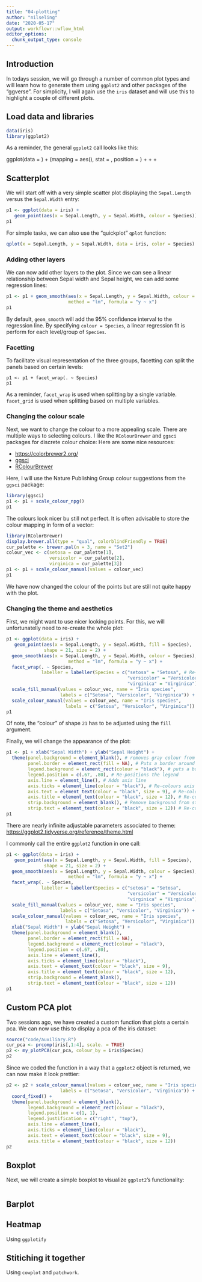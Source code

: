 ```yaml
---
title: "04-plotting"
author: "nilseling"
date: "2020-05-17"
output: workflowr::wflow_html
editor_options:
  chunk_output_type: console
---
```


## Introduction

In todays session, we will go through a number of common plot types and will learn how to generate them using `ggplot2` and other packages of the "ggverse".
For simplicity, I will again use the `iris` dataset and will use this to highlight a couple of different plots.

## Load data and libraries

```r
data(iris)
library(ggplot2)
```

As a reminder, the general `ggplot2` call looks like this:

ggplot(data = <DATA>) + 
  <GEOM_FUNCTION>(mapping = aes(<MAPPING>),
    stat = <STAT>, position = <POSITION>) + 
  <COORDINATE_FUNCTION> +
  <FACET_FUNCTION> +
  <THEME_FUNCTION>

## Scatterplot

We will start off with a very simple scatter plot displaying the `Sepal.Length` versus the `Sepal.Width` entry:

```r
p1 <- ggplot(data = iris) + 
   geom_point(aes(x = Sepal.Length, y = Sepal.Width, colour = Species))
p1
```

For simple tasks, we can also use the "quickplot" `qplot` function:

```r
qplot(x = Sepal.Length, y = Sepal.Width, data = iris, color = Species)
```

### Adding other layers

We can now add other layers to the plot.
Since we can see a linear relationship between Sepal width and Sepal height, we can add some regression lines:

```r
p1 <- p1 + geom_smooth(aes(x = Sepal.Length, y = Sepal.Width, colour = Species), 
                       method = "lm", formula = "y ~ x")
p1
```

By default, `geom_smooth` will add the 95% confidence interval to the regression line.
By specifying `colour = Species`, a linear regression fit is perform for each level/group of `Species`.

### Facetting

To facilitate visual representation of the three groups, facetting can split the panels based on certain levels:

```scatter-3
p1 <- p1 + facet_wrap(. ~ Species)
p1
```

As a reminder, `facet_wrap` is used when splitting by a single variable.
`facet_grid` is used when splitting based on multiple variables.

### Changing the colour scale

Next, we want to change the colour to a more appealing scale.
There are multiple ways to selecting colours.
I like the `RColourBrewer` and `ggsci` packages for discrete colour choice:
Here are some nice resources:

* [https://colorbrewer2.org/](https://colorbrewer2.org/)
* [ggsci](https://cran.r-project.org/web/packages/ggsci/vignettes/ggsci.html)
* [RColourBrewer](https://www.datanovia.com/en/blog/the-a-z-of-rcolorbrewer-palette/)

Here, I will use the Nature Publishing Group colour suggestions from the `ggsci` package:

```r
library(ggsci)
p1 <- p1 + scale_colour_npg()
p1
```

The colours look nicer bu still not perfect.
It is often advisable to store the colour mapping in form of a vector:

```r
library(RColorBrewer)
display.brewer.all(type = "qual", colorblindFriendly = TRUE)
cur_palette <- brewer.pal(n = 3, name = "Set2")
colour_vec <- c(setosa = cur_palette[1], 
                versicolor = cur_palette[2], 
                virginica = cur_palette[3])
p1 <- p1 + scale_colour_manual(values = colour_vec)
p1
```

We have now changed the colour of the points but are still not quite happy with the plot.

### Changing the theme and aesthetics

First, we might want to use nicer looking points.
For this, we will unfortunatelly need to re-create the whole plot:

```r
p1 <- ggplot(data = iris) + 
   geom_point(aes(x = Sepal.Length, y = Sepal.Width, fill = Species), 
              shape = 21, size = 2) +
  geom_smooth(aes(x = Sepal.Length, y = Sepal.Width, colour = Species), 
                       method = "lm", formula = "y ~ x") +
  facet_wrap(. ~ Species, 
             labeller = labeller(Species = c("setosa" = "Setosa", # Re-label facet names
                                             "versicolor" = "Versicolor", 
                                             "virginica" = "Virginica"))) +
  scale_fill_manual(values = colour_vec, name = "Iris species",
                    labels = c("Setosa", "Versicolor", "Virginica")) + 
  scale_colour_manual(values = colour_vec, name = "Iris species", 
                      labels = c("Setosa", "Versicolor", "Virginica"))
p1
```

Of note, the "colour" of shape `21` has to be adjusted using the `fill` argument.

Finally, we will change the appearance of the plot:

```r
p1 <- p1 + xlab("Sepal Width") + ylab("Sepal Height") +
  theme(panel.background = element_blank(), # removes gray colour from the background
        panel.border = element_rect(fill = NA), # Puts a border around the panels
        legend.background = element_rect(colour = "black"), # puts a border around the legend
        legend.position = c(.67, .80), # Re-positions the legend
        axis.line = element_line(), # Adds axis line
        axis.ticks = element_line(colour = "black"), # Re-colours axis ticks
        axis.text = element_text(colour = "black", size = 9), # Re-colours and re-sizes axis tick labels
        axis.title = element_text(colour = "black", size = 12), # Re-colours and re-sizes axis title
        strip.background = element_blank(), # Remove background from strip
        strip.text = element_text(colour = "black", size = 12)) # Re-colours and re-sizes strip text
p1
```

There are nearly infinite adjustable parameters associated to theme: [https://ggplot2.tidyverse.org/reference/theme.html](https://ggplot2.tidyverse.org/reference/theme.html)

I commonly call the entire `ggplot2` function in one call:

```r
p1 <- ggplot(data = iris) + 
   geom_point(aes(x = Sepal.Length, y = Sepal.Width, fill = Species), 
              shape = 21, size = 2) +
  geom_smooth(aes(x = Sepal.Length, y = Sepal.Width, colour = Species), 
                       method = "lm", formula = "y ~ x") +
  facet_wrap(. ~ Species, 
             labeller = labeller(Species = c("setosa" = "Setosa", 
                                             "versicolor" = "Versicolor", 
                                             "virginica" = "Virginica"))) +
  scale_fill_manual(values = colour_vec, name = "Iris species",
                    labels = c("Setosa", "Versicolor", "Virginica")) + 
  scale_colour_manual(values = colour_vec, name = "Iris species", 
                      labels = c("Setosa", "Versicolor", "Virginica")) +
  xlab("Sepal Width") + ylab("Sepal Height") +
  theme(panel.background = element_blank(), 
        panel.border = element_rect(fill = NA),
        legend.background = element_rect(colour = "black"),
        legend.position = c(.67, .80), 
        axis.line = element_line(),
        axis.ticks = element_line(colour = "black"),
        axis.text = element_text(colour = "black", size = 9),
        axis.title = element_text(colour = "black", size = 12),
        strip.background = element_blank(),
        strip.text = element_text(colour = "black", size = 12))
p1
```

## Custom PCA plot

Two sessions ago, we have created a custom function that plots a certain pca.
We can now use this to display a pca of the iris dataset:

```r
source("code/auxiliary.R")
cur_pca <- prcomp(iris[,1:4], scale. = TRUE)
p2 <- my_plotPCA(cur_pca, colour_by = iris$Species)
p2
```

Since we coded the function in a way that a `ggplot2` object is returned, we can now make it look prettier:

```r
p2 <- p2 + scale_colour_manual(values = colour_vec, name = "Iris species",
                    labels = c("Setosa", "Versicolor", "Virginica")) +
  coord_fixed() + 
  theme(panel.background = element_blank(),
        legend.background = element_rect(colour = "black"),
        legend.position = c(1, 1), 
        legend.justification = c("right", "top"),
        axis.line = element_line(),
        axis.ticks = element_line(colour = "black"),
        axis.text = element_text(colour = "black", size = 9),
        axis.title = element_text(colour = "black", size = 12))
p2
```

## Boxplot

Next, we will create a simple boxplot to visualize `ggplot2`'s functionality:

```r

```

## Barplot

## Heatmap

Using `ggplotify`

## Stitiching it together

Using `cowplot` and `patchwork`.


